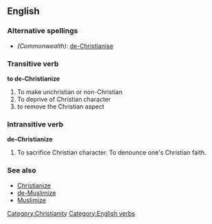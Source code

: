 ==English==

===Alternative spellings===
*''(Commonwealth)'': [[de-Christianise]]

===Transitive verb===
'''to de-Christianize'''

# To make unchristian or non-Christian
# To deprive of Christian character
# to remove the Christian aspect

===Intransitive verb===
'''de-Christianize'''

# To sacrifice Christian character. To denounce one's Christian faith.

===See also===
*[[Christianize]]
*[[de-Muslimize]]
*[[Muslimize]]

[[Category:Christianity]]
[[Category:English verbs]]